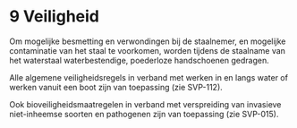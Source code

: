 # 9 Veiligheid

Om mogelijke besmetting en verwondingen bij de staalnemer, en mogelijke contaminatie van het staal te voorkomen, worden tijdens de staalname van het waterstaal waterbestendige, poederloze handschoenen gedragen.

Alle algemene veiligheidsregels in verband met werken in en langs water of werken vanuit een boot zijn van toepassing (zie SVP-112).

Ook bioveiligheidsmaatregelen in verband met verspreiding van invasieve niet-inheemse soorten en pathogenen zijn van toepassing (zie SVP-015).
